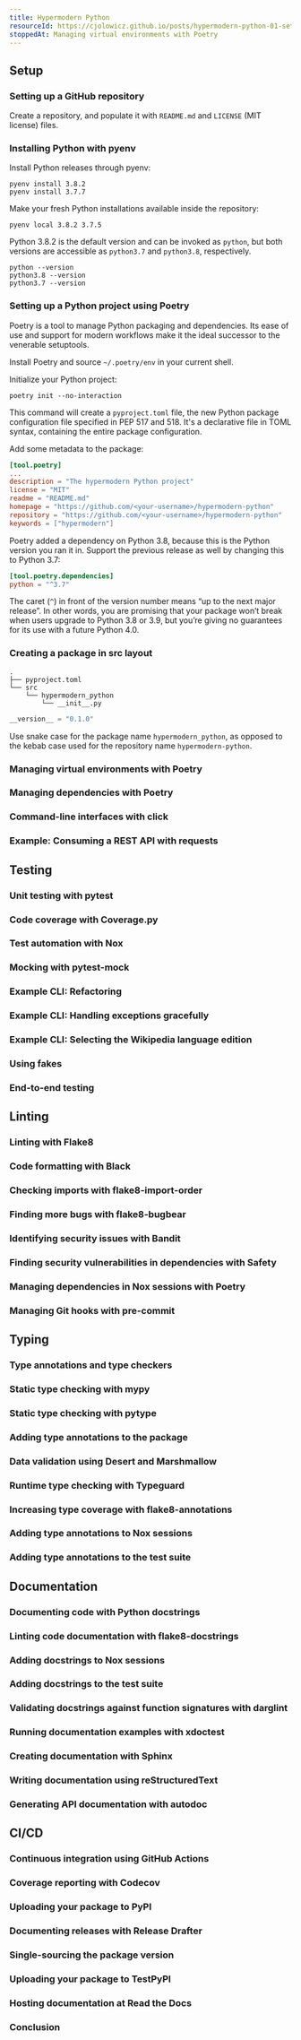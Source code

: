 ```yaml
---
title: Hypermodern Python
resourceId: https://cjolowicz.github.io/posts/hypermodern-python-01-setup/
stoppedAt: Managing virtual environments with Poetry
---
```


## Setup

### Setting up a GitHub repository

Create a repository, and populate it with `README.md` and `LICENSE` (MIT
license) files.

### Installing Python with pyenv

Install Python releases through pyenv:

```shell
pyenv install 3.8.2
pyenv install 3.7.7
```

Make your fresh Python installations available inside the repository:

```shell
pyenv local 3.8.2 3.7.5
```

Python 3.8.2 is the default version and can be invoked as `python`, but both
versions are accessible as `python3.7` and `python3.8`, respectively.

```shell
python --version
python3.8 --version
python3.7 --version
```

### Setting up a Python project using Poetry

Poetry is a tool to manage Python packaging and dependencies. Its ease of use
and support for modern workflows make it the ideal successor to the venerable
setuptools.

Install Poetry and source `~/.poetry/env` in your current shell.

Initialize your Python project:

```shell
poetry init --no-interaction
```

This command will create a `pyproject.toml` file, the new Python package
configuration file specified in PEP 517 and 518. It's a declarative file in TOML
syntax, containing the entire package configuration.

Add some metadata to the package:

```toml fp=pyproject.toml
[tool.poetry]
...
description = "The hypermodern Python project"
license = "MIT"
readme = "README.md"
homepage = "https://github.com/<your-username>/hypermodern-python"
repository = "https://github.com/<your-username>/hypermodern-python"
keywords = ["hypermodern"]
```

Poetry added a dependency on Python 3.8, because this is the Python version you
ran it in. Support the previous release as well by changing this to Python 3.7:

```toml fp=pyproject.toml hl=2
[tool.poetry.dependencies]
python = "^3.7"
```

The caret (`^`) in front of the version number means “up to the next major
release”. In other words, you are promising that your package won’t break when
users upgrade to Python 3.8 or 3.9, but you’re giving no guarantees for its use
with a future Python 4.0.

### Creating a package in src layout

```tree
.
├── pyproject.toml
└── src
    └── hypermodern_python
        └── __init__.py
```

```python nu fp=src/hypermodern_python/__init__.py
__version__ = "0.1.0"
```

Use snake case for the package name `hypermodern_python`, as opposed to the
kebab case used for the repository name `hypermodern-python`.

### Managing virtual environments with Poetry

### Managing dependencies with Poetry

### Command-line interfaces with click

### Example: Consuming a REST API with requests

## Testing

### Unit testing with pytest

### Code coverage with Coverage.py

### Test automation with Nox

### Mocking with pytest-mock

### Example CLI: Refactoring

### Example CLI: Handling exceptions gracefully

### Example CLI: Selecting the Wikipedia language edition

### Using fakes

### End-to-end testing

## Linting

### Linting with Flake8

### Code formatting with Black

### Checking imports with flake8-import-order

### Finding more bugs with flake8-bugbear

### Identifying security issues with Bandit

### Finding security vulnerabilities in dependencies with Safety

### Managing dependencies in Nox sessions with Poetry

### Managing Git hooks with pre-commit

## Typing

### Type annotations and type checkers

### Static type checking with mypy

### Static type checking with pytype

### Adding type annotations to the package

### Data validation using Desert and Marshmallow

### Runtime type checking with Typeguard

### Increasing type coverage with flake8-annotations

### Adding type annotations to Nox sessions

### Adding type annotations to the test suite

## Documentation

### Documenting code with Python docstrings

### Linting code documentation with flake8-docstrings

### Adding docstrings to Nox sessions

### Adding docstrings to the test suite

### Validating docstrings against function signatures with darglint

### Running documentation examples with xdoctest

### Creating documentation with Sphinx

### Writing documentation using reStructuredText

### Generating API documentation with autodoc

## CI/CD

### Continuous integration using GitHub Actions

### Coverage reporting with Codecov

### Uploading your package to PyPI

### Documenting releases with Release Drafter

### Single-sourcing the package version

### Uploading your package to TestPyPI

### Hosting documentation at Read the Docs

### Conclusion
